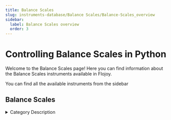 ```yaml
---
title: Balance Scales
slug: instruments-database/Balance Scales/Balance-Scales_overview
sidebar:
  label: Balance Scales overview
  order: 3
---
```


# Controlling Balance Scales in Python

Welcome to the Balance Scales page! Here you can find information about the Balance Scales instruments available in Flojoy.

You can find all the available instruments from the sidebar



## Balance Scales

<details> 
<summary>Category Description</summary> 
Balances, Scales and Weighing. Laboratory balances are used to accurately determine the mass or weight of an item or substance within a specific weight range and to a particular readability. They are typically used to measure the weight of smaller amounts of substances in grams, milligrams, or micrograms.
</details> 

<div className="flex flex-wrap">

<InstrumentThumbnail 
    path='Balance Scales/Mettler Toledo/mt-standard-interface-communication-software'
    img=''
    label='MT Standard Interface Communication Software'    
/>

</div>